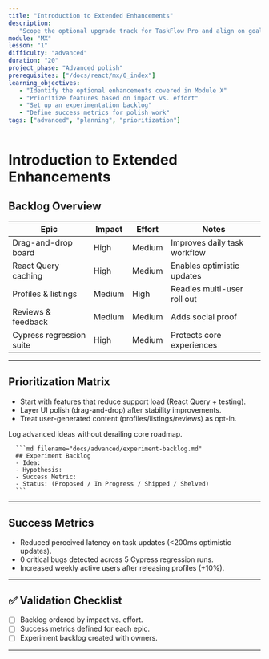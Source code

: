 ```yaml
---
title: "Introduction to Extended Enhancements"
description:
   "Scope the optional upgrade track for TaskFlow Pro and align on goals."
module: "MX"
lesson: "1"
difficulty: "advanced"
duration: "20"
project_phase: "Advanced polish"
prerequisites: ["/docs/react/mx/0_index"]
learning_objectives:
   - "Identify the optional enhancements covered in Module X"
   - "Prioritize features based on impact vs. effort"
   - "Set up an experimentation backlog"
   - "Define success metrics for polish work"
tags: ["advanced", "planning", "prioritization"]
---
```



# Introduction to Extended Enhancements

## Backlog Overview

| Epic                     | Impact | Effort | Notes                        |
| ------------------------ | ------ | ------ | ---------------------------- |
| Drag-and-drop board      | High   | Medium | Improves daily task workflow |
| React Query caching      | High   | Medium | Enables optimistic updates   |
| Profiles & listings      | Medium | High   | Readies multi-user roll out  |
| Reviews & feedback       | Medium | Medium | Adds social proof            |
| Cypress regression suite | High   | Medium | Protects core experiences    |

---

## Prioritization Matrix

-  Start with features that reduce support load (React Query + testing).
-  Layer UI polish (drag-and-drop) after stability improvements.
-  Treat user-generated content (profiles/listings/reviews) as opt-in.

<Accordions type='single' className='mt-4'>
   <Accordion title='Experiment Backlog Template'>
      <p>Log advanced ideas without derailing core roadmap.</p>

      ```md filename="docs/advanced/experiment-backlog.md"
      ## Experiment Backlog
      - Idea:
      - Hypothesis:
      - Success Metric:
      - Status: (Proposed / In Progress / Shipped / Shelved)
      ```

   </Accordion>
</Accordions>

---

## Success Metrics

-  Reduced perceived latency on task updates (&lt;200ms optimistic updates).
-  0 critical bugs detected across 5 Cypress regression runs.
-  Increased weekly active users after releasing profiles (+10%).

---

## ✅ Validation Checklist

-  [ ] Backlog ordered by impact vs. effort.
-  [ ] Success metrics defined for each epic.
-  [ ] Experiment backlog created with owners.

---

